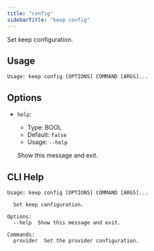 ```yaml
---
title: "config"
sidebarTitle: "keep config"
---
```


Set keep configuration.

## Usage

```
Usage: keep config [OPTIONS] COMMAND [ARGS]...
```

## Options
* `help`:
  * Type: BOOL
  * Default: `false`
  * Usage: `--help`

  Show this message and exit.



## CLI Help

```
Usage: keep config [OPTIONS] COMMAND [ARGS]...

  Set keep configuration.

Options:
  --help  Show this message and exit.

Commands:
  provider  Set the provider configuration.
```
